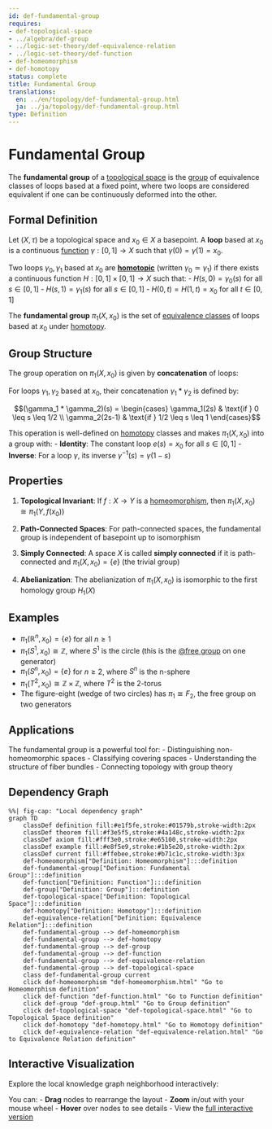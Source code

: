 ```yaml
---
id: def-fundamental-group
requires:
- def-topological-space
- ../algebra/def-group
- ../logic-set-theory/def-equivalence-relation
- ../logic-set-theory/def-function
- def-homeomorphism
- def-homotopy
status: complete
title: Fundamental Group
translations:
  en: ../en/topology/def-fundamental-group.html
  ja: ../ja/topology/def-fundamental-group.html
type: Definition
---
```


# Fundamental Group {#def-fundamental-group}

The **fundamental group** of a [topological space](def-topological-space.qmd) is the [group](../algebra/def-group.qmd) of equivalence classes of loops based at a fixed point, where two loops are considered equivalent if one can be continuously deformed into the other.

## Formal Definition

Let $(X, \tau)$ be a topological space and $x_0 \in X$ a basepoint. A **loop** based at $x_0$ is a continuous [function](../logic-set-theory/def-function.qmd) $\gamma: [0,1] \to X$ such that $\gamma(0) = \gamma(1) = x_0$.

Two loops $\gamma_0, \gamma_1$ based at $x_0$ are **[homotopic](def-homotopy.qmd)** (written $\gamma_0 \simeq \gamma_1$) if there exists a continuous function $H: [0,1] \times [0,1] \to X$ such that:
- $H(s,0) = \gamma_0(s)$ for all $s \in [0,1]$
- $H(s,1) = \gamma_1(s)$ for all $s \in [0,1]$
- $H(0,t) = H(1,t) = x_0$ for all $t \in [0,1]$

The **fundamental group** $\pi_1(X, x_0)$ is the set of [equivalence classes](../logic-set-theory/def-equivalence-relation.qmd) of loops based at $x_0$ under [homotopy](def-homotopy.qmd).

## Group Structure

The group operation on $\pi_1(X, x_0)$ is given by **concatenation** of loops:

For loops $\gamma_1, \gamma_2$ based at $x_0$, their concatenation $\gamma_1 * \gamma_2$ is defined by:

$$(\gamma_1 * \gamma_2)(s) = \begin{cases}
\gamma_1(2s) & \text{if } 0 \leq s \leq 1/2 \\
\gamma_2(2s-1) & \text{if } 1/2 \leq s \leq 1
\end{cases}$$

This operation is well-defined on [homotopy](def-homotopy.qmd) classes and makes $\pi_1(X, x_0)$ into a group with:
- **Identity**: The constant loop $e(s) = x_0$ for all $s \in [0,1]$
- **Inverse**: For a loop $\gamma$, its inverse $\gamma^{-1}(s) = \gamma(1-s)$

## Properties

1. **Topological Invariant**: If $f: X \to Y$ is a [homeomorphism](def-homeomorphism.qmd), then $\pi_1(X, x_0) \cong \pi_1(Y, f(x_0))$

2. **Path-Connected Spaces**: For path-connected spaces, the fundamental group is independent of basepoint up to isomorphism

3. **Simply Connected**: A space $X$ is called **simply connected** if it is path-connected and $\pi_1(X, x_0) = \{e\}$ (the trivial group)

4. **Abelianization**: The abelianization of $\pi_1(X, x_0)$ is isomorphic to the first homology group $H_1(X)$

## Examples

- $\pi_1(\mathbb{R}^n, x_0) = \{e\}$ for all $n \geq 1$
- $\pi_1(S^1, x_0) \cong \mathbb{Z}$, where $S^1$ is the circle (this is the [@free group](../algebra/def-free-group.qmd) on one generator)
- $\pi_1(S^n, x_0) = \{e\}$ for $n \geq 2$, where $S^n$ is the n-sphere
- $\pi_1(T^2, x_0) \cong \mathbb{Z} \times \mathbb{Z}$, where $T^2$ is the 2-torus
- The figure-eight (wedge of two circles) has $\pi_1 \cong F_2$, the free group on two generators

## Applications

The fundamental group is a powerful tool for:
- Distinguishing non-homeomorphic spaces
- Classifying covering spaces
- Understanding the structure of fiber bundles
- Connecting topology with group theory

## Dependency Graph

```mermaid
%%| fig-cap: "Local dependency graph"
graph TD
    classDef definition fill:#e1f5fe,stroke:#01579b,stroke-width:2px
    classDef theorem fill:#f3e5f5,stroke:#4a148c,stroke-width:2px
    classDef axiom fill:#fff3e0,stroke:#e65100,stroke-width:2px
    classDef example fill:#e8f5e9,stroke:#1b5e20,stroke-width:2px
    classDef current fill:#ffebee,stroke:#b71c1c,stroke-width:3px
    def-homeomorphism["Definition: Homeomorphism"]:::definition
    def-fundamental-group["Definition: Fundamental Group"]:::definition
    def-function["Definition: Function"]:::definition
    def-group["Definition: Group"]:::definition
    def-topological-space["Definition: Topological Space"]:::definition
    def-homotopy["Definition: Homotopy"]:::definition
    def-equivalence-relation["Definition: Equivalence Relation"]:::definition
    def-fundamental-group --> def-homeomorphism
    def-fundamental-group --> def-homotopy
    def-fundamental-group --> def-group
    def-fundamental-group --> def-function
    def-fundamental-group --> def-equivalence-relation
    def-fundamental-group --> def-topological-space
    class def-fundamental-group current
    click def-homeomorphism "def-homeomorphism.html" "Go to Homeomorphism definition"
    click def-function "def-function.html" "Go to Function definition"
    click def-group "def-group.html" "Go to Group definition"
    click def-topological-space "def-topological-space.html" "Go to Topological Space definition"
    click def-homotopy "def-homotopy.html" "Go to Homotopy definition"
    click def-equivalence-relation "def-equivalence-relation.html" "Go to Equivalence Relation definition"
```

## Interactive Visualization

Explore the local knowledge graph neighborhood interactively:

::: {.graph-viz data-id="def-fundamental-group" data-width="700" data-height="500"}
:::

You can:
- **Drag** nodes to rearrange the layout
- **Zoom** in/out with your mouse wheel
- **Hover** over nodes to see details
- View the [full interactive version](../../output/interactive/en/def-fundamental-group.html){target="_blank"}
